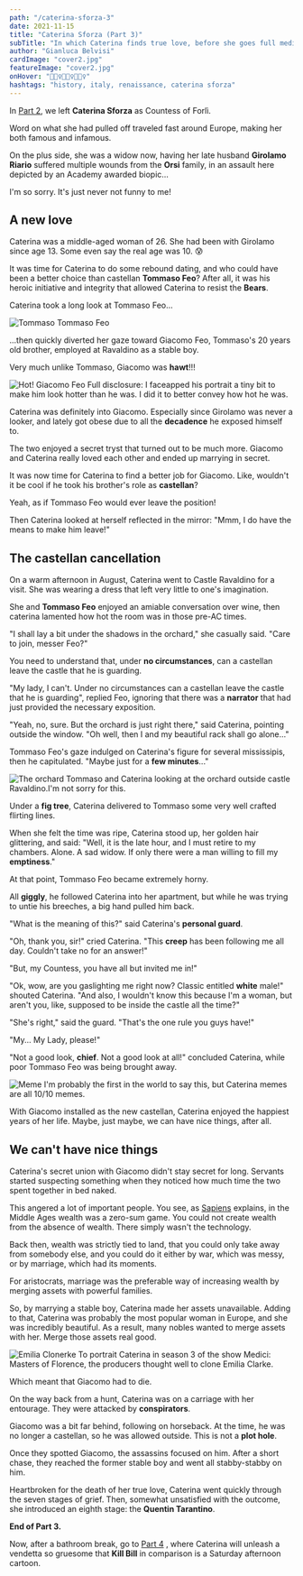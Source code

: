 ```yaml
---
path: "/caterina-sforza-3"
date: 2021-11-15
title: "Caterina Sforza (Part 3)"
subTitle: "In which Caterina finds true love, before she goes full medieval"
author: "Gianluca Belvisi"
cardImage: "cover2.jpg"
featureImage: "cover2.jpg"
onHover: "👰🏼‍♀️👰🏼‍♀️👰🏼‍♀️"
hashtags: "history, italy, renaissance, caterina sforza"
---
```


In [Part 2](/caterina-sforza-2), we left **Caterina Sforza** as Countess of Forlì.

Word on what she had pulled off traveled fast around Europe, making her both famous and infamous.

On the plus side, she was a widow now, having her late husband **Girolamo Riario** suffered multiple wounds from the **Orsi** family, in an assault here depicted by an Academy awarded biopic...

<YouTube source="LoebZZ8K5N0?start=45"/>
<FigureLabel>I'm so sorry. It's just never not funny to me!</FigureLabel>

## A new love

Caterina was a middle-aged woman of 26. She had been with Girolamo since age 13. Some even say the real age was 10. 😰

It was time for Caterina to do some rebound dating, and who could have been a better choice than castellan **Tommaso Feo**? After all, it was his heroic initiative and integrity that allowed Caterina to resist the **Bears**.

Caterina took a long look at Tommaso Feo...

![Tommaso](tommaso2.png)
<FigureLabel>Tommaso Feo</FigureLabel>

...then quickly diverted her gaze toward Giacomo Feo, Tommaso's 20 years old brother, employed at Ravaldino as a stable boy.

Very much unlike Tommaso, Giacomo was **hawt**!!!

![Hot!](giacomo.jpg)
<FigureLabel>Giacomo Feo
    <NewLine/>
    Full disclosure: I faceapped his portrait a tiny bit to make him look hotter than he was.
    <NewLine/>
    I did it to better convey how hot he was.
</FigureLabel>

Caterina was definitely into Giacomo. Especially since Girolamo was never a looker, and lately got obese due to all the **decadence** he exposed himself to.

The two enjoyed a secret tryst that turned out to be much more. Giacomo and Caterina really loved each other and ended up marrying in secret.

It was now time for Caterina to find a better job for Giacomo. Like, wouldn't it be cool if he took his brother's role as **castellan**?

Yeah, as if Tommaso Feo would ever leave the position!

Then Caterina looked at herself reflected in the mirror: "Mmm, I do have the means to make him leave!"

## The castellan cancellation

On a warm afternoon in August, Caterina went to Castle Ravaldino for a visit. She was wearing a dress that left very little to one's imagination.

She and **Tommaso Feo** enjoyed an amiable conversation over wine, then caterina lamented how hot the room was in those pre-AC times.

"I shall lay a bit under the shadows in the orchard," she casually said. "Care to join, messer Feo?"

You need to understand that, under **no circumstances**, can a castellan leave the castle that he is guarding.

"My lady, I can't. Under no circumstances can a castellan leave the castle that he is guarding", replied Feo, ignoring that there was a **narrator** that had just provided the necessary exposition.

"Yeah, no, sure. But the orchard is just right there," said Caterina, pointing outside the window. "Oh well, then I and my beautiful rack shall go alone..."

Tommaso Feo's gaze indulged on Caterina's figure for several mississipis, then he capitulated. "Maybe just for a **few minutes**..."

![The orchard](orchard2.jpg)
<FigureLabel>Tommaso and Caterina looking at the orchard outside castle Ravaldino.<NewLine/>I'm not sorry for this.</FigureLabel>

Under a **fig tree**, Caterina delivered to Tommaso some very well crafted flirting lines.

When she felt the time was ripe, Caterina stood up, her golden hair glittering, and said: "Well, it is the late hour, and I must retire to my chambers. Alone. A sad widow. If only there were a man willing to fill my **emptiness**."

At that point, Tommaso Feo became extremely horny.

All **giggly**, he followed Caterina into her apartment, but while he was trying to untie his breeches, a big hand pulled him back.

"What is the meaning of this?" said Caterina's **personal guard**.

"Oh, thank you, sir!" cried Caterina. "This **creep** has been following me all day. Couldn't take no for an answer!"

"But, my Countess, you have all but invited me in!"

"Ok, wow, are you gaslighting me right now? Classic entitled **white** male!" shouted Caterina. "And also, I wouldn't know this because I'm a woman, but aren't you, like, supposed to be inside the castle all the time?"

"She's right," said the guard. "That's the one rule you guys have!"

"My... My Lady, please!"

"Not a good look, **chief**. Not a good look at all!" concluded Caterina, while poor Tommaso Feo was being brought away.


![Meme](meme.png)
<FigureLabel>I'm probably the first in the world to say this, but Caterina memes are all 10/10 memes.</FigureLabel>

With Giacomo installed as the new castellan, Caterina enjoyed the happiest years of her life. Maybe, just maybe, we can have nice things, after all.

## We can't have nice things

Caterina's secret union with Giacomo didn't stay secret for long. Servants started suspecting something when they noticed how much time the two spent together in bed naked.

This angered a lot of important people. You see, as [Sapiens](https://www.bookdepository.com/Sapiens-Yuval-Noah-Harari/9780099590088) explains, in the Middle Ages wealth was a zero-sum game. You could not create wealth from the absence of wealth. There simply wasn't the technology.

Back then, wealth was strictly tied to land, that you could only take away from somebody else, and you could do it either by war, which was messy, or by marriage, which had its moments.

For aristocrats, marriage was the preferable way of increasing wealth by merging assets with powerful families.

So, by marrying a stable boy, Caterina made her assets unavailable. Adding to that, Caterina was probably the most popular woman in Europe, and she was incredibly beautiful. As a result, many nobles wanted to merge assets with her. Merge those assets real good.

![Emilia Clonerke](medici.jpg)
<FigureLabel>To portrait Caterina in season 3 of the show Medici: Masters of Florence, the producers thought well to clone Emilia Clarke.</FigureLabel>

Which meant that Giacomo had to die.

On the way back from a hunt, Caterina was on a carriage with her entourage. They were attacked by **conspirators**.

Giacomo was a bit far behind, following on horseback. At the time, he was no longer a castellan, so he was allowed outside. This is not a **plot hole**.

Once they spotted Giacomo, the assassins focused on him. After a short chase, they reached the former stable boy and went all stabby-stabby on him.

Heartbroken for the death of her true love, Caterina went quickly through the seven stages of grief. Then, somewhat unsatisfied with the outcome, she introduced an eighth stage: the **Quentin Tarantino**.

**End of Part 3.**

Now, after a bathroom break, go to [Part 4](/caterina-sforza-4) , where Caterina will unleash a vendetta so gruesome that **Kill Bill** in comparison is a Saturday afternoon cartoon.
